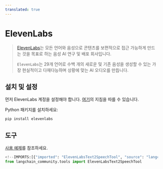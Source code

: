 ```yaml
---
translated: true
---
```


# ElevenLabs

>[ElevenLabs](https://elevenlabs.io/about)는 모든 언어와 음성으로 콘텐츠를 보편적으로 접근 가능하게 만드는 것을 목표로 하는 음성 AI 연구 및 배포 회사입니다.
>
>`ElevenLabs`는 29개 언어로 수백 개의 새로운 및 기존 음성을 생성할 수 있는 가장 현실적이고 다재다능하며 상황에 맞는 AI 오디오를 만듭니다.

## 설치 및 설정

먼저 ElevenLabs 계정을 설정해야 합니다. [여기](https://docs.elevenlabs.io/welcome/introduction)의 지침을 따를 수 있습니다.

Python 패키지를 설치하세요:

```bash
pip install elevenlabs
```

## 도구

[사용 예제](/docs/integrations/tools/eleven_labs_tts)를 참조하세요.

```python
<!--IMPORTS:[{"imported": "ElevenLabsText2SpeechTool", "source": "langchain_community.tools", "docs": "https://api.python.langchain.com/en/latest/tools/langchain_community.tools.eleven_labs.text2speech.ElevenLabsText2SpeechTool.html", "title": "ElevenLabs"}]-->
from langchain_community.tools import ElevenLabsText2SpeechTool
```
